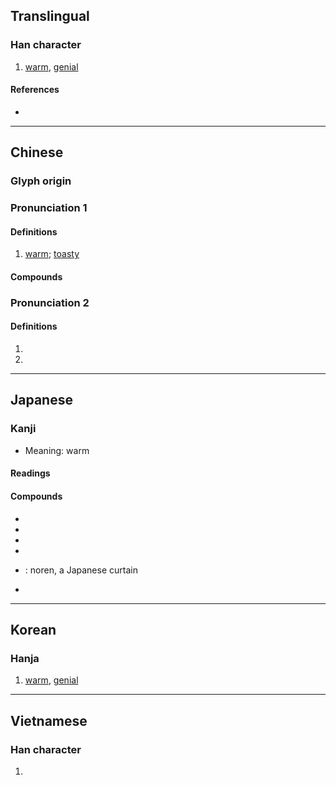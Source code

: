 {{also|煖}}
{{character info/new}}
==Translingual==

===Han character===
{{Han char|rn=72|rad=日|as=09|sn=13|four=62047|canj=ABME|ids=⿰日爰}}

# [[warm]], [[genial]]

====References====
* {{Han ref|kx=0498.260|dkj=14064|dj=0866.190|hdz=21525.010|uh=6696|ud=26262|bh=B778|bd=46968}}

----

==Chinese==
{{zh-forms}}

===Glyph origin===
{{Han etym}}

===Pronunciation 1===
{{zh-pron
|m=nuǎn
|c=nyun5
|h=pfs=nôn
|mn=loán/qz:lún
|mn_note=loán - literary; lún - vernacular
|mc=y
|oc=y
|ma=Zh-nuan.ogg
|cat=a
}}

====Definitions====
{{zh-hanzi}}

# [[warm]]; [[toasty]]

====Compounds====
{{zh-der|暖房|暖烘烘|暖呼呼|暖壺|暖和|暖簾|暖流|暖瓶|暖氣|暖融融|暖色|暖水瓶|暖洋洋|暄暖}}

===Pronunciation 2===
{{zh-pron
|m=xuān
|c=hyun1
|h=
|mn=
|mc=
|oc=
|ma=
|cat=
}}

====Definitions====
{{zh-hanzi}}

# {{zh-only used in|暖姝}}
# {{zh-only used in|暖暖}}

----

==Japanese==

===Kanji===
{{ja-kanji|grade=6|rs=日09}}

* Meaning: warm

====Readings====
{{ja-readings
|goon=なん
|kanon=だん
|kanyoon=のん
|kun=あたた-か, あたた-かい, あたた-める, あたた-まる
}}

====Compounds====
* {{ja-r|暖気|だんき}}
* {{ja-r|暖房|だんぼう}}
* {{ja-r|暖流|だんりゅう}}
* {{ja-r|暖炉|だんろ}}
* {{ja-r|暖簾|のれん}}: noren, a Japanese curtain
* {{ja-r|温暖|おんだん}}

----

==Korean==

===Hanja===
{{ko-hanja|hangeul=[[난]], [[훤]]|eumhun=|rv=nan, hwon|mr=nan, hwŏn|y=nan, hwen}}

# [[warm]], [[genial]]

----

==Vietnamese==

===Han character===
{{vi-hantu|[[hoãn]], [[noãn]]|rs=日09}}

# {{defn|lang=vi|sort=日09}}